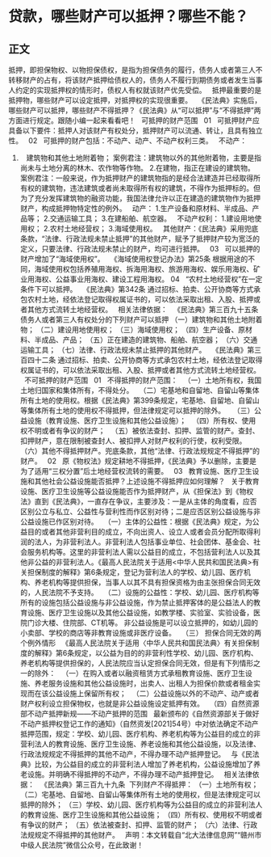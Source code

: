 # 贷款，哪些财产可以抵押？哪些不能？
## 正文
抵押，即担保物权、以物担保债权，是指为担保债务的履行，债务人或者第三人不转移财产的占有，将该财产抵押给债权人的，债务人不履行到期债务或者发生当事人约定的实现抵押权的情形时，债权人有权就该财产优先受偿。
 
抵押最重要的是抵押物，哪些财产可以设定抵押，对抵押权的实现很重要。
 
《民法典》实施后，哪些财产可以抵押，哪些财产不得抵押？《民法典》从“可以抵押”与“不得抵押”两方面进行规定。跟随小编一起来看看吧！
 
可抵押的财产范围
 
01
 
可抵押财产应具备以下要件：抵押人对该财产有权处分，抵押财产可以流通、转让，且具有独立性。
 
02
 
可抵押的财产包括：不动产、动产、不动产权利三类。
 
不动产：
1.    建筑物和其他土地附着物；
案例君注：建筑物以外的其他附着物，主要是指尚未与土地分离的林木、农作物等作物。
2.在建物，指正在建设的建筑物。
案例君注：一般来说，作为抵押财产的建筑物指的是经合法建造并已经取得所有权的建筑物，违法建筑或者尚未取得所有权的建筑，不得作为抵押标的。但为了充分发挥建筑物的融资功能，我国法律允许以正在建造的建筑物作为抵押财产，构成抵押物特定性的例外。
 
动产：
1.生产设备和原材料、半成品、产品等；
2.交通运输工具；
3.在建船舶、航空器。
 
不动产权利：
1.建设用地使用权；
2.农村土地经营权；
3.海域使用权。
 
其他财产：《民法典》采用兜底条款，“法律、行政法规未禁止抵押”的其他财产，赋予了抵押财产较为宽泛的定义，只要法律、行政法规未禁止的财产，均可进行抵押。
 
03
 
可以抵押的财产增加了“海域使用权”。
 
《海域使用权登记办法》第25条 根据用途的不同，海域使用权包括养殖用海权、拆海用海权、旅游用海权、娱乐用海权、矿业用海权、公益事业用海权、建设工程用海权。
04
 
“农村土地经营权”在一定条件下可以抵押。
 
《民法典》第342条 通过招标、拍卖、公开协商等方式承包农村土地，经依法登记取得权属证书的，可以依法采取出租、入股、抵押或者其他方式流转土地经营权。
 
相关法律依据：
 
《民法典》第三百九十五条 债务人或者第三人有权处分的下列财产可以抵押
（一）建筑物和其他土地附着物；
（二）建设用地使用权；
（三）海域使用权；
（四）生产设备、原材料、半成品、产品；
（五）正在建造的建筑物、船舶、航空器；
（六）交通运输工具；
（七）法律、行政法规未禁止抵押的其他财产。
 
《民法典》第三百四十二条 通过招标、拍卖、公开协商等方式承包农村土地，经依法登记取得权属证书的，可以依法采取出租、入股、抵押或者其他方式流转土地经营权。
 
不可抵押的财产范围
 
01
 
不得抵押的财产范围：
 
（一）土地所有权，我国土地归国家和集体所有，不得处分。
 
（二）宅基地和自留地、自留山等集体所有土地的使用权。根据《民法典》第399条规定，宅基地、自留地、自留山等集体所有土地的使用权不得抵押，但法律规定可以抵押的除外。 
 
（三）公益设施（教育设施、医疗卫生设施和其他公益设施）；
 
（四）所有权、使用权不明或者有争议的财产；
 
（五）被依法查封、扣押、监管的财产。查封、扣押财产，意在限制被查封人、被扣押人对财产权利的行使，权利受限。
 
（六）其他不得抵押财产。兜底条款，其他“法律、行政法规规定不得抵押”的财产。
 
02
 
原《物权法》规定耕地不得抵押，《民法典》予以删除，主要是为了适用“三权分置”后土地经营权流转的需要。
 
03
 
教育设施、医疗卫生设施和其他社会公益设施能否抵押？上述设施不得抵押应如何理解？
 
关于教育设施、医疗卫生设施等公益设施能否作为抵押财产，从《担保法》到《物权法》直到《民法典》，一直存在争议，主要涉及：一是从主体的角度看，应否区别公立与私立、公益性与营利性而作区别对待；二是应否区别公益设施与非公益设施已作区别对待。
 
（一）主体的公益性：根据《民法典》规定，为公益目的或者其他非营利目的成立，不向出资人、设立人或者会员分配所取得利润的法人，为非营利法人。非营利法人包括事业单位、社会团体、基金会、社会服务机构等。这里的非营利法人需以公益目的成立，不包括营利法人以及其他非公益的非营利法人。《最高人民法院关于适用<中华人民共和国民法典>有关担保制度的解释》第6条规定，登记为营利法人的学校、幼儿园、医疗机构、养老机构等提供担保，当事人以其不具有担保资格为由主张担保合同无效的，人民法院不予支持。
 
（二）设施的公益性：学校、幼儿园、医疗机构等所有的设施包括公益设施与非公益设施，作为禁止抵押客体的是公益法人的教育设施、医疗卫生设施以及其他公益设施，如教学楼、实验室、实验设备，医院门诊大楼、住院部、CT机等。 非公益设施是可以设立抵押的，如幼儿园的小卖部、学校的商店等非教育设施或非医疗设备。
 
（三） 担保合同无效的两个例外情形
 
《最高人民法院关于适用〈中华人民共和国民法典〉有关担保制度的解释》第6条规定，以公益为目的的非营利性学校、幼儿园、医疗机构、养老机构等提供担保的，人民法院应当认定担保合同无效，但是有下列情形之一的除外：
 
（一）在购入或者以融资租赁方式承租教育设施、医疗卫生设施、养老服务设施和其他公益设施时，出卖人、出租人为担保价款或者租金实现而在该公益设施上保留所有权；
 
（二）公益设施以外的不动产、动产或者财产权利设立担保物权，也就是非公益设施设定抵押有效。
 
（四）自然资源部不动产抵押新规——不动产抵押的范围
 
最新颁布的《自然资源部关于做好不动产抵押权登记工作的通知》（自然资发[2021]54号）中对依法确定不动产抵押范围，规定：学校、幼儿园、医疗机构、养老机构等为公益目的成立的非营利法人的教育设施、医疗卫生设施、养老设施和其他公益设施，以及法律、行政法规规定不得抵押的其他不动产，不得办理不动产抵押登记。
 
与《民法典》比较，为公益目的成立的非营利法人增加了养老机构，公益设施增加了养老设施。并明确不得抵押的不动产，不得办理不动产抵押登记。
 
相关法律依据：
 
《民法典》第三百九十九条  下列财产不得抵押：
（一）土地所有权；
（二）宅基地、自留地、自留山等集体所有土地的使用权，但是法律规定可以抵押的除外；
（三）学校、幼儿园、医疗机构等为公益目的成立的非营利法人的教育设施、医疗卫生设施和其他公益设施；
（四）所有权、使用权不明或者有争议的财产；
（五）依法被查封、扣押、监管的财产；
（六）法律、行政法规规定不得抵押的其他财产。
 
声明：本文转载自“北大法律信息网”“赣州市中级人民法院”微信公众号，在此致谢！
 

